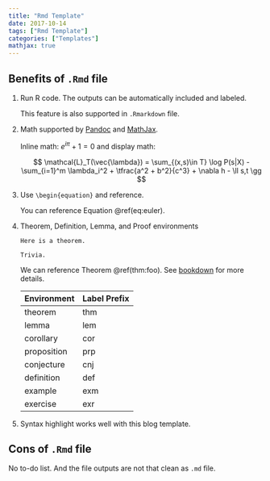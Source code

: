 ```yaml
---
title: "Rmd Template"
date: 2017-10-14
tags: ["Rmd Template"]
categories: ["Templates"]
mathjax: true
---
```


## Benefits of `.Rmd` file

1. Run R code. The outputs can be automatically included and labeled.

    This feature is also supported in `.Rmarkdown` file.

2. Math supported by [Pandoc](https://pandoc.org/) and [MathJax](https://www.mathjax.org/).

   Inline math: $e^{i\pi} + 1 = 0$ and display math:
   
   $$
   \mathcal{L}_T(\vec{\lambda}) = \sum_{(x,s)\in T} \log P(s|X) - \sum_{i=1}^m \lambda_i^2 + \tfrac{a^2 + b^2}{c^3} + \nabla h
   - \ll s,t \gg    
   $$
   
1. Use `\begin{equation}` and reference.

   \begin{equation}
   e^{i\pi} + 1 = 0
   (\#eq:euler)
   \end{equation}

   You can reference Equation \@ref(eq:euler).

1. Theorem, Definition, Lemma, and Proof environments

   ```theorem
   Here is a theorem.
   ```
   
   ```proof
   Trivia.
   ```

   We can reference Theorem \@ref(thm:foo). See [bookdown](https://bookdown.org/yihui/bookdown/markdown-extensions-by-bookdown.html#theorems) for more details.

	| Environment | Label Prefix |     
	| ------------| -------------|
	| theorem     | thm          | 
	| lemma       | lem       	 | 
	| corollary   | cor          | 
	| proposition | prp          |
	| conjecture  | cnj          | 
	| definition  | def          | 
	| example     | exm          | 
	| exercise    | exr          |

1. Syntax highlight works well with this blog template.
   
## Cons of `.Rmd` file

No to-do list. And the file outputs are not that clean as `.md` file.
 
   